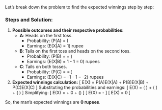 Let's break down the problem to find the expected winnings step by step:

### Steps and Solution:

1. **Possible outcomes and their respective probabilities:**
   - **A**: Heads on the first toss. 
     - Probability: \(P(A) = \frac{1}{2}\) 
     - Earnings: \(E(X|A) = 1\) rupee
   - **B**: Tails on the first toss and heads on the second toss.
     - Probability: \(P(B) = \frac{1}{2} \times \frac{1}{2} = \frac{1}{4}\) 
     - Earnings: \(E(X|B) = 1 - 1 = 0\) rupees
   - **C**: Tails on both tosses.
     - Probability: \(P(C) = \frac{1}{2} \times \frac{1}{2} = \frac{1}{4}\) 
     - Earnings: \(E(X|C) = -1 - 1 = -2\) rupees

2. **Expected winnings calculation:**
   \[
   E(X) = P(A)E(X|A) + P(B)E(X|B) + P(C)E(X|C)
   \]
   Substituting the probabilities and earnings:
   \[
   E(X) = \left(\frac{1}{2} \times 1\right) + \left(\frac{1}{4} \times 0\right) + \left(\frac{1}{4} \times -2\right)
   \]
   Simplifying:
   \[
   E(X) = \frac{1}{2} + 0 + \left(\frac{-2}{4}\right)
   \]
   \[
   E(X) = \frac{1}{2} - \frac{1}{2}
   \]
   \[
   E(X) = 0
   \]

So, the man's expected winnings are **0 rupees**.
